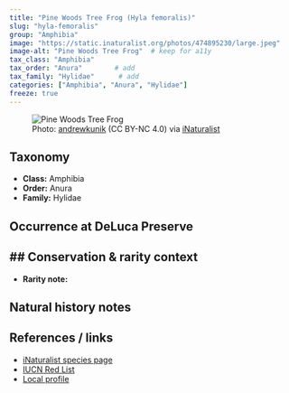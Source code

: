 ```yaml
---
title: "Pine Woods Tree Frog (Hyla femoralis)"
slug: "hyla-femoralis"
group: "Amphibia"
image: "https://static.inaturalist.org/photos/474895230/large.jpeg"        # keep for thumbnails
image-alt: "Pine Woods Tree Frog"  # keep for a11y
tax_class: "Amphibia"
tax_order: "Anura"        # add
tax_family: "Hylidae"      # add
categories: ["Amphibia", "Anura", "Hylidae"]
freeze: true
---
```


<figure class="species-figure">
  <img src="https://static.inaturalist.org/photos/474895230/large.jpeg" alt="Pine Woods Tree Frog" class="species-photo" />
  <figcaption class="photo-credit">Photo: <a href="https://www.inaturalist.org/people/andrewkunik">andrewkunik</a> (CC BY-NC 4.0) via <a href="https://www.inaturalist.org/observations/264463802">iNaturalist</a></figcaption>
</figure>

## Taxonomy
- **Class:** Amphibia
- **Order:** Anura
- **Family:** Hylidae

## Occurrence at DeLuca Preserve


## Conservation & rarity context
- 
- **Rarity note:** 

## Natural history notes


## References / links
- [iNaturalist species page](https://www.inaturalist.org/taxa/23872-Hyla-femoralis)
- [IUCN Red List](NA)
- [Local profile](NA)
